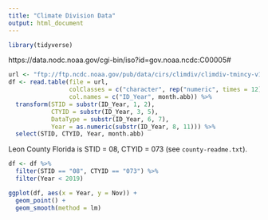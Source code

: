 ```yaml
---
title: "Climate Division Data"
output: html_document
---
```


```r
library(tidyverse)
```

https://data.nodc.noaa.gov/cgi-bin/iso?id=gov.noaa.ncdc:C00005#

```r
url <- "ftp://ftp.ncdc.noaa.gov/pub/data/cirs/climdiv/climdiv-tmincy-v1.0.0-20190805"
df <- read.table(file = url,
                 colClasses = c("character", rep("numeric", times = 12)),
                 col.names = c("ID_Year", month.abb)) %>%
  transform(STID = substr(ID_Year, 1, 2),
            CTYID = substr(ID_Year, 3, 5),
            DataType = substr(ID_Year, 6, 7),
            Year = as.numeric(substr(ID_Year, 8, 11))) %>%
  select(STID, CTYID, Year, month.abb)
```

Leon County Florida is STID = 08, CTYID = 073 (see `county-readme.txt`).
```r
df <- df %>%
  filter(STID == "08", CTYID == "073") %>%
  filter(Year < 2019)
```

```r
ggplot(df, aes(x = Year, y = Nov)) +
  geom_point() +
  geom_smooth(method = lm)
```

